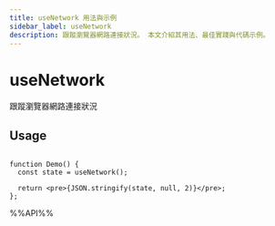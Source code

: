 ```yaml
---
title: useNetwork 用法與示例
sidebar_label: useNetwork
description: 跟蹤瀏覽器網路連接狀況。 本文介紹其用法、最佳實踐與代碼示例。
---
```

# useNetwork

跟蹤瀏覽器網路連接狀況

## Usage

```tsx live

function Demo() {
  const state = useNetwork();

  return <pre>{JSON.stringify(state, null, 2)}</pre>;
};

```

%%API%%
